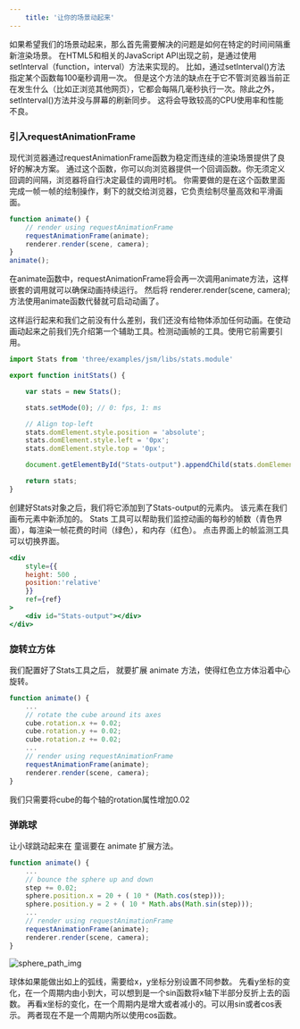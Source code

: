 ```yaml
---
    title: '让你的场景动起来'
---
```



如果希望我们的场景动起来，那么首先需要解决的问题是如何在特定的时间间隔重新渲染场景。
在HTML5和相关的JavaScript API出现之前，是通过使用setInterval（function，interval）方法来实现的。
比如，通过setInterval()方法指定某个函数每100毫秒调用一次。
但是这个方法的缺点在于它不管浏览器当前正在发生什么（比如正浏览其他网页），它都会每隔几毫秒执行一次。除此之外，setInterval()方法并没与屏幕的刷新同步。
这将会导致较高的CPU使用率和性能不良。

<Scene/>

### 引入requestAnimationFrame

现代浏览器通过requestAnimationFrame函数为稳定而连续的渲染场景提供了良好的解决方案。
通过这个函数，你可以向浏览器提供一个回调函数。你无须定义回调的间隔，浏览器将自行决定最佳的调用时机。
你需要做的是在这个函数里面完成一帧一帧的绘制操作，剩下的就交给浏览器，它负责绘制尽量高效和平滑画面。

```jsx title='chapter-01/04-materials-light-animation.jsx'
function animate() {
    // render using requestAnimationFrame
    requestAnimationFrame(animate);
    renderer.render(scene, camera);
}
animate();
```

在animate函数中，requestAnimationFrame将会再一次调用animate方法，这样嵌套的调用就可以确保动画持续运行。 
然后将 renderer.render(scene, camera); 方法使用animate函数代替就可启动动画了。

这样运行起来和我们之前没有什么差别，我们还没有给物体添加任何动画。在使动画动起来之前我们先介绍第一个辅助工具。检测动画帧的工具。使用它前需要引用。

```jsx title='init.js'
import Stats from 'three/examples/jsm/libs/stats.module'

export function initStats() {

    var stats = new Stats();

    stats.setMode(0); // 0: fps, 1: ms

    // Align top-left
    stats.domElement.style.position = 'absolute';
    stats.domElement.style.left = '0px';
    stats.domElement.style.top = '0px';

    document.getElementById("Stats-output").appendChild(stats.domElement);

    return stats;
}
```

创建好Stats对象之后，我们将它添加到了Stats-output的元素内。 该元素在我们画布元素中新添加的。
Stats 工具可以帮助我们监控动画的每秒的帧数（青色界面），每渲染一帧花费的时间（绿色），和内存（红色）。 点击界面上的帧监测工具可以切换界面。 

```jsx title='chapter-01/04-materials-light-animation.jsx'
<div
    style={{
    height: 500 ,
    position:'relative'
    }}
    ref={ref}
>
    <div id="Stats-output"></div>
</div>
```

### 旋转立方体

我们配置好了Stats工具之后， 就要扩展 animate 方法，使得红色立方体沿着中心旋转。
```jsx
function animate() {
    ...
    // rotate the cube around its axes
    cube.rotation.x += 0.02;
    cube.rotation.y += 0.02;
    cube.rotation.z += 0.02;
    ...
    // render using requestAnimationFrame
    requestAnimationFrame(animate);
    renderer.render(scene, camera);
}
```
我们只需要将cube的每个轴的rotation属性增加0.02

### 弹跳球

让小球跳动起来在 童谣要在 animate 扩展方法。
```jsx
function animate() {
    ...
    // bounce the sphere up and down
    step += 0.02;
    sphere.position.x = 20 + ( 10 * (Math.cos(step)));
    sphere.position.y = 2 + ( 10 * Math.abs(Math.sin(step)));
    ...
    // render using requestAnimationFrame
    requestAnimationFrame(animate);
    renderer.render(scene, camera);
}
```

![sphere_path_img](./img/sphere_path.jpg)

球体如果能做出如上的弧线，需要给x，y坐标分别设置不同参数。 先看y坐标的变化，在一个周期内由小到大，可以想到是一个sin函数将x轴下半部分反折上去的函数。
再看x坐标的变化，在一个周期内是增大或者减小的。可以用sin或者cos表示。 两者现在不是一个周期内所以使用cos函数。